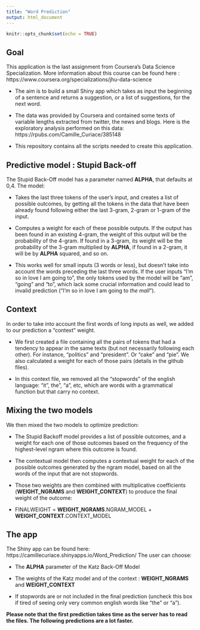 ```yaml
---
title: "Word Prediction"
output: html_document
---
```


```r
knitr::opts_chunk$set(echo = TRUE)
```

## Goal

This application is the last assignment from Coursera's Data Science Specialization. More information about this course can be found here : https://www.coursera.org/specializations/jhu-data-science 

- The aim is to build a small Shiny app which takes as input the beginning of a sentence and returns a suggestion, or a list of suggestions, for the next word. 

- The data was provided by Coursera and contained some texts of variable lengths extracted from twitter, the news and blogs. Here is the exploratory analysis performed on this data: https://rpubs.com/Camille_Curiace/385148

- This repository contains all the scripts needed to create this application.


## Predictive model : Stupid Back-off


The Stupid Back-Off model has a parameter named **ALPHA**, that defaults at 0,4. The model:  

- Takes the last three tokens of the user's input, and creates a list of possible outcomes, by getting all the tokens in the data that have been already found following either the last 3-gram, 2-gram or 1-gram of the input.  

- Computes a weight for each of these possible outputs. If the output has been found in an existing 4-gram, the weight of this output will be the probability of the 4-gram. If found in a 3-gram, its weight will be the probability of the 3-gram multiplied by **ALPHA**, if found in a 2-gram, it will be by **ALPHA** squared, and so on.  

- This works well for small inputs (3 words or less), but doesn't take into account the words preceding the last three words. If the user inputs "I'm so in love I am going to", the only tokens used by the model will be "am", "going" and "to", which lack some crucial information and could lead to invalid prediction ("I'm so in love I am going to *the mall*").


## Context

In order to take into account the first words of long inputs as well, we added to our prediction a "context" weight.  

- We first created a file containing all the pairs of tokens that had a tendency to appear in the same texts (but not necessarily following each other). For instance, "politics" and "president". Or "cake" and "pie". We also calculated a weight for each of those pairs (details in the github files).  

- In this context file, we removed all the "stopwords" of the english language: "it", the", "a", etc, which are words with a grammatical function but that carry no context.


## Mixing the two models  

We then mixed the two models to optimize prediction:  

- The Stupid Backoff model provides a list of possible outcomes, and a weight for each one of those outcomes based on the frequency of the highest-level ngram where this outcome is found.   

- The contextual model then computes a contextual weight for each of the possible outcomes generated by the ngram model, based on all the words of the input that are not stopwords.   

- Those two weights are then combined with multiplicative coefficients (**WEIGHT_NGRAMS** and **WEIGHT_CONTEXT**) to produce the final weight of the outcome:  

- FINALWEIGHT =  **WEIGHT_NGRAMS**.NGRAM_MODEL + **WEIGHT_CONTEXT**.CONTEXT_MODEL


## The app

The Shiny app can be found here:  https://camillecuriace.shinyapps.io/Word_Prediction/
The user can choose:  

- The **ALPHA** parameter of the Katz Back-Off Model  

- The weights of the Katz model and of the context : **WEIGHT_NGRAMS** and **WEIGHT_CONTEXT**  

- If stopwords are or not included in the final prediction (uncheck this box if tired of seeing only very common english words like "the" or "a").

**Please note that the first prediction takes time as the server has to read the files. The following predictions are a lot faster.**
